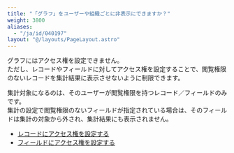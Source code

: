 ```yaml
---
title: "「グラフ」をユーザーや組織ごとに非表示にできますか？"
weight: 3800
aliases:
  - "/ja/id/040197"
layout: "@/layouts/PageLayout.astro"
---
```




グラフにはアクセス権を設定できません。  
ただし、レコードやフィールドに対してアクセス権を設定することで、閲覧権限のないレコードを集計結果に表示させないように制限できます。

集計対象になるのは、そのユーザーが閲覧権限を持つレコード／フィールドのみです。  
集計の設定で閲覧権限のないフィールドが指定されている場合は、そのフィールドは集計の対象から外され、集計結果にも表示されません。

<Reference>

* [レコードにアクセス権を設定する](/k/ja/id/040595.html)
* [フィールドにアクセス権を設定する](/k/ja/id/040593.html)

</Reference>
